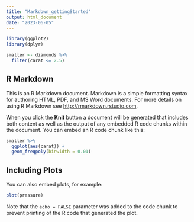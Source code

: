 ```yaml
---
title: "Markdown_gettingStarted"
output: html_document
date: "2023-06-05"
---
```


```r
library(ggplot2)
library(dplyr)

smaller <- diamonds %>% 
  filter(carat <= 2.5)
```

## R Markdown

This is an R Markdown document. Markdown is a simple formatting syntax for authoring HTML, PDF, and MS Word documents. For more details on using R Markdown see <http://rmarkdown.rstudio.com>.

When you click the **Knit** button a document will be generated that includes both content as well as the output of any embedded R code chunks within the document. You can embed an R code chunk like this:

```r
smaller %>% 
  ggplot(aes(carat)) + 
  geom_freqpoly(binwidth = 0.01)
```

## Including Plots

You can also embed plots, for example:

```r
plot(pressure)
```

Note that the `echo = FALSE` parameter was added to the code chunk to prevent printing of the R code that generated the plot.
